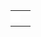 {{scenarios by size}}

{|
|-
|style="border:none;background:white"|

|style="border:none;background:white"|

|-
|style="border:none;background:white"|

|-
|style="border:none;background:white"|

|-
|}